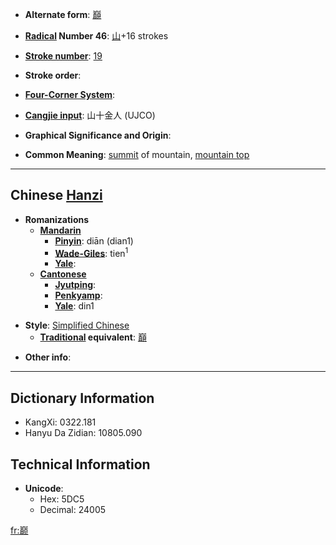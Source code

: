 * '''Alternate form''': [[巔]]

* '''[[Wiktionary:Chinese radical index| Radical]] Number 46''': [[Wiktionary:Chinese radical index 山|山]]+16 strokes

* '''[[Wiktionary:Chinese total strokes index|Stroke number]]''': [[Wiktionary:Chinese total strokes index 19|19]]

* '''Stroke order''': 

* '''[[Wiktionary:Chinese four corner index|Four-Corner System]]''': 

* '''[[Wiktionary:Chinese Cangjie index|Cangjie input]]''': 山十金人 (UJCO)

* '''Graphical Significance and Origin''': 

* '''Common Meaning''': [[summit]] of mountain, [[mountain top]]

----

== Chinese [[Hanzi]] ==

* '''Romanizations'''
** '''[[Mandarin]]'''
*** '''[[Pinyin]]''': diān (dian1)
*** '''[[Wade-Giles]]''': tien<sup>1</sup>
*** '''[[Yale]]''': 
** '''[[Cantonese]]'''
*** '''[[Jyutping]]''':
*** '''[[Penkyamp]]''': 
*** '''[[Yale]]''': din1

* '''Style''': [[Simplified Chinese]] 
** '''[[Traditional Chinese|Traditional]] equivalent''': [[巔]]

* '''Other info''': 

----

== Dictionary Information ==

* KangXi: 0322.181
* Hanyu Da Zidian: 10805.090

== Technical Information ==

* '''Unicode''':
** Hex: 5DC5
** Decimal: 24005

[[fr:巅]]